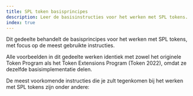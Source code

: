 ```yaml
---
title: SPL token basisprincipes
description: Leer de basisinstructies voor het werken met SPL tokens.
index: true
---
```


Dit gedeelte behandelt de basisprincipes voor het werken met SPL tokens, met
focus op de meest gebruikte instructies.

Alle voorbeelden in dit gedeelte werken identiek met zowel het originele Token
Program als het Token Extensions Program (Token 2022), omdat ze dezelfde
basisimplementatie delen.

De meest voorkomende instructies die je zult tegenkomen bij het werken met SPL
tokens zijn onder andere:
